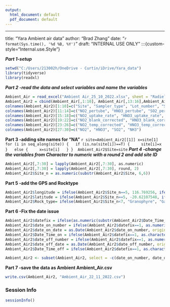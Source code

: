 ```yaml
---
output:
  html_document: default
  pdf_document: default
---
```

---
title: "Yara Ambient air data"
author: "Brad Zhang"
date: "`r format(Sys.time(), '%d %B, %Y')`"
draft: "INTERNAL USE ONLY"
:::{custom-style="Internal.use.Style"}


***Part 1-setup***
```r
setwd("C:/Users/213002h/OneDrive - Curtin/iDrive/Yara_data")
library(tidyverse)
library(readxl)
```
***Part 2 -read the data and select variables and name the variables***
```r
Ambient_Air = read_excel("Ambient Air_25_10_2022.xlsx", sheet = "Radiello Concn Calcs", skip=1)
Ambient_Air2 = cbind(Ambient_Air[,1:10], Ambient_Air[,13:16],Ambient_Air[,22:33], Ambient_Air[,40:43]) 
colnames(Ambient_Air2)[1:10]=c("Site", "Sampler_type", "Lot_number", "Sticker_ID", "Date_Time_on", "Date_Time_off", "Ammonia_as_N_pertube", "Nitrate_as_NO3_pertube", "Nitrite_as_NO2_pertube", "Sulphate_as_SO4_pertube")
colnames(Ambient_Air2)[11:14]=c("NO2_pertube", "HNO3_pertube", "SO2_pertube", "NH3_pertube")
colnames(Ambient_Air2)[15:18]=c("NO2_uptake_rate", "HNO3_uptake_rate", "SO2_uptake_rate", "NH3_uptake_rate")
colnames(Ambient_Air2)[19:22]=c("NO2_blank_corrected", "HNO3_blank_corrected", "SO2_blank_corrected", "NH3_blank_corrected")
colnames(Ambient_Air2)[23:26]=c("NO2_temp_corrected", "HNO3_temp_corrected", "SO2_temp_corrected", "NH3_temp_corrected")
colnames(Ambient_Air2)[27:30]=c("NO2", "HNO3", "SO2", "NH3")
```
**Part 3 -adding site names for "NA"**
  ```r
site=Ambient_Air2[[1]]
x=site[1]
for (i in seq_along(site)) {
  if (is.na(site[i])==T) {
    site[i]=x
  }
  else {
    x=site[i]
  }
} 
Ambient_Air2$Site=site
```
***Part 4 -change the variables from Character to numeric with a round 2 and add site ID*** 
```r
Ambient_Air2[,7:30] = lapply(Ambient_Air2[,7:30], as.numeric)
Ambient_Air2[,7:30] = lapply(Ambient_Air2[,7:30], round, 2)
Ambient_Air2$Site_n = as.numeric(substr(Ambient_Air2$Site, 6,6))
```
**Part 5 -add the GPS and Rocktype**
```r
Ambient_Air2$longitude = ifelse(Ambient_Air2$Site_n==5, 116.769256, ifelse(Ambient_Air2$Site_n==6, 116.7859513, 116.7884007))
Ambient_Air2$latitude = ifelse(Ambient_Air2$Site_n==5, -20.62107548, ifelse(Ambient_Air2$Site_n==6, -20.61778979, -20.63722019))
Ambient_Air2$Rock_type= ifelse(Ambient_Air2$Site_n<7, "Granophyre", "Gabbro")
```
**Part 6 -Fix the date issue**
```r
Ambient_Air2$datefix = ifelse(as.numeric(substr(Ambient_Air2$Date_Time_on, 1,2))==43, 1,2)
Ambient_Air2$date_on_number = ifelse(Ambient_Air2$datefix==1, as.numeric(Ambient_Air2$Date_Time_on), 0)  
Ambient_Air2$date_on_date = as.Date(Ambient_Air2$date_on_number, origin = "1899-12-30")    
Ambient_Air2$Date_Time_on = ifelse(Ambient_Air2$datefix==1, as.character(Ambient_Air2$date_on_date), Ambient_Air2$Date_Time_on)
Ambient_Air2$date_off_number = ifelse(Ambient_Air2$datefix==1, as.numeric(Ambient_Air2$Date_Time_off), 0)  
Ambient_Air2$date_off_date = as.Date(Ambient_Air2$date_off_number, origin = "1899-12-30")    
Ambient_Air2$Date_Time_off = ifelse(Ambient_Air2$datefix==1, as.character(Ambient_Air2$date_off_date), Ambient_Air2$Date_Time_off)

Ambient_Air2 <- subset(Ambient_Air2, select = -c(date_on_number, date_on_date, date_off_number, date_off_date))
```
**Part 7 -save the data as Ambient Ambient_Air.csv**
```r
write.csv(Ambient_Air2, "Ambient_Air_22_11_2022.csv")
```
### Session Info
```r
sessionInfo()
```


